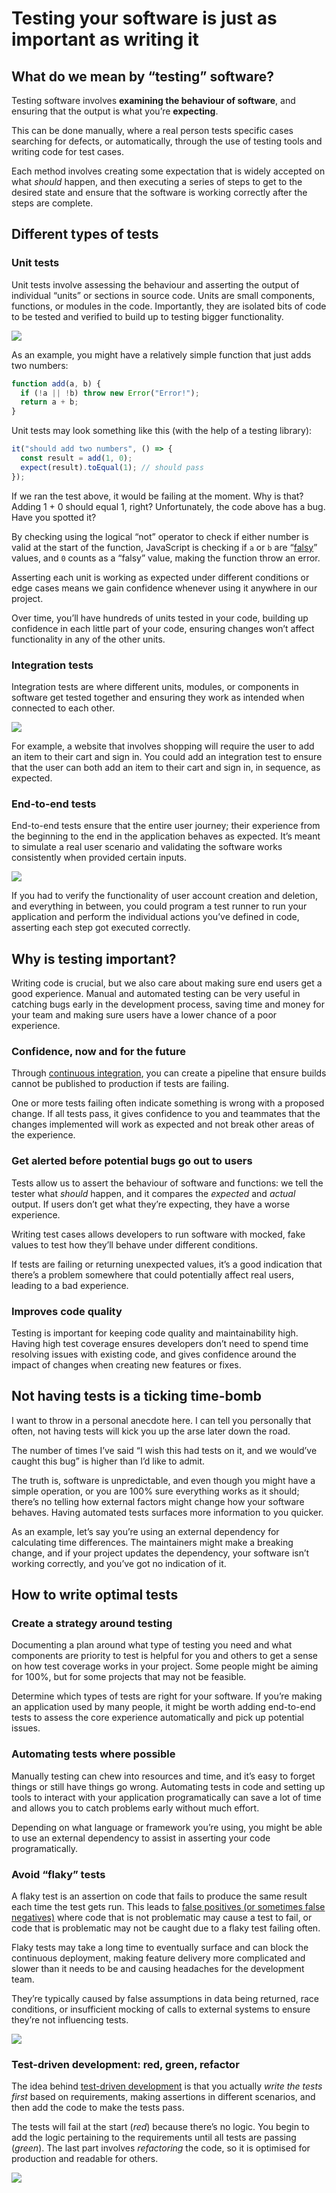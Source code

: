 # Testing your software is just as important as writing it

## What do we mean by “testing” software?

Testing software involves **examining the behaviour of software**, and ensuring that the output is what you’re **expecting**.

This can be done manually, where a real person tests specific cases searching for defects, or automatically, through the use of testing tools and writing code for test cases.

Each method involves creating some expectation that is widely accepted on what _should_ happen, and then executing a series of steps to get to the desired state and ensure that the software is working correctly after the steps are complete.

## Different types of tests

### Unit tests

Unit tests involve assessing the behaviour and asserting the output of individual “units” or sections in source code. Units are small components, functions, or modules in the code. Importantly, they are isolated bits of code to be tested and verified to build up to testing bigger functionality.

![](assets/testing-software/unit-test.png)

As an example, you might have a relatively simple function that just adds two numbers:

```js
function add(a, b) {
  if (!a || !b) throw new Error("Error!");
  return a + b;
}
```

Unit tests may look something like this (with the help of a testing library):

```js
it("should add two numbers", () => {
  const result = add(1, 0);
  expect(result).toEqual(1); // should pass
});
```

If we ran the test above, it would be failing at the moment. Why is that? Adding 1 + 0 should equal 1, right? Unfortunately, the code above has a bug. Have you spotted it?

By checking using the logical “not” operator to check if either number is valid at the start of the function, JavaScript is checking if `a` or `b` are “[falsy](https://developer.mozilla.org/en-US/docs/Glossary/Falsy)” values, and `0` counts as a “falsy” value, making the function throw an error.

Asserting each unit is working as expected under different conditions or edge cases means we gain confidence whenever using it anywhere in our project.

Over time, you’ll have hundreds of units tested in your code, building up confidence in each little part of your code, ensuring changes won’t affect functionality in any of the other units.

### Integration tests

Integration tests are where different units, modules, or components in software get tested together and ensuring they work as intended when connected to each other.

![](assets/testing-software/integration-test.png)

For example, a website that involves shopping will require the user to add an item to their cart and sign in. You could add an integration test to ensure that the user can both add an item to their cart and sign in, in sequence, as expected.

### End-to-end tests

End-to-end tests ensure that the entire user journey; their experience from the beginning to the end in the application behaves as expected. It’s meant to simulate a real user scenario and validating the software works consistently when provided certain inputs.

![](assets/testing-software/end-to-end-test.png)

If you had to verify the functionality of user account creation and deletion, and everything in between, you could program a test runner to run your application and perform the individual actions you’ve defined in code, asserting each step got executed correctly.

## Why is testing important?

Writing code is crucial, but we also care about making sure end users get a good experience. Manual and automated testing can be very useful in catching bugs early in the development process, saving time and money for your team and making sure users have a lower chance of a poor experience.

### Confidence, now and for the future

Through [continuous integration](https://docs.github.com/en/actions/automating-builds-and-tests/about-continuous-integration), you can create a pipeline that ensure builds cannot be published to production if tests are failing.

One or more tests failing often indicate something is wrong with a proposed change. If all tests pass, it gives confidence to you and teammates that the changes implemented will work as expected and not break other areas of the experience.

### Get alerted before potential bugs go out to users

Tests allow us to assert the behaviour of software and functions: we tell the tester what _should_ happen, and it compares the _expected_ and _actual_ output. If users don’t get what they’re expecting, they have a worse experience.

Writing test cases allows developers to run software with mocked, fake values to test how they’ll behave under different conditions.

If tests are failing or returning unexpected values, it’s a good indication that there’s a problem somewhere that could potentially affect real users, leading to a bad experience.

### Improves code quality

Testing is important for keeping code quality and maintainability high. Having high test coverage ensures developers don’t need to spend time resolving issues with existing code, and gives confidence around the impact of changes when creating new features or fixes.

## Not having tests is a ticking time-bomb

I want to throw in a personal anecdote here. I can tell you personally that often, not having tests will kick you up the arse later down the road.

The number of times I’ve said “I wish this had tests on it, and we would’ve caught this bug” is higher than I’d like to admit.

The truth is, software is unpredictable, and even though you might have a simple operation, or you are 100% sure everything works as it should; there’s no telling how external factors might change how your software behaves. Having automated tests surfaces more information to you quicker.

As an example, let’s say you’re using an external dependency for calculating time differences. The maintainers might make a breaking change, and if your project updates the dependency, your software isn’t working correctly, and you’ve got no indication of it.

## How to write optimal tests

### Create a strategy around testing

Documenting a plan around what type of testing you need and what components are priority to test is helpful for you and others to get a sense on how test coverage works in your project. Some people might be aiming for 100%, but for some projects that may not be feasible.

Determine which types of tests are right for your software. If you’re making an application used by many people, it might be worth adding end-to-end tests to assess the core experience automatically and pick up potential issues.

### Automating tests where possible

Manually testing can chew into resources and time, and it’s easy to forget things or still have things go wrong. Automating tests in code and setting up tools to interact with your application programatically can save a lot of time and allows you to catch problems early without much effort.

Depending on what language or framework you’re using, you might be able to use an external dependency to assist in asserting your code programatically.

### Avoid “flaky” tests

A flaky test is an assertion on code that fails to produce the same result each time the test gets run. This leads to [false positives (or sometimes false negatives)](https://en.wikipedia.org/wiki/False_positives_and_false_negatives) where code that is not problematic may cause a test to fail, or code that is problematic may not be caught due to a flaky test failing often.

Flaky tests may take a long time to eventually surface and can block the continuous deployment, making feature delivery more complicated and slower than it needs to be and causing headaches for the development team.

They’re typically caused by false assumptions in data being returned, race conditions, or insufficient mocking of calls to external systems to ensure they’re not influencing tests.

![](assets/testing-software/flaky-tests.png)

### Test-driven development: red, green, refactor

The idea behind [test-driven development](https://testdriven.io/test-driven-development/) is that you actually _write the tests first_ based on requirements, making assertions in different scenarios, and then add the code to make the tests pass.

The tests will fail at the start (_red_) because there’s no logic. You begin to add the logic pertaining to the requirements until all tests are passing (_green_). The last part involves _refactoring_ the code, so it is optimised for production and readable for others.

![](assets/testing-software/red-green-refactor.png)

<!--[PROPERTIES]
- slug: 'testing-software'
  title: 'Testing your software is just as important as writing it'
  description: "Why implementing automated testing is worth it, and how it helps improve reliability and confidence"
  image: cover.jpg
  createdAt: 1651776022000
  location: 'posts/testing-software.mdx'
  readTimeMins: 5
  coverAuthor: Jeswin Thomas
  coverAuthorUrl: https://unsplash.com/@jeswinthomas
  author: Nevulo
  labels:
    - programming
    - testing
    - design
-->
